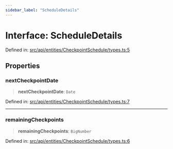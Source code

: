 ```yaml
---
sidebar_label: "ScheduleDetails"
---
```


# Interface: ScheduleDetails

Defined in: [src/api/entities/CheckpointSchedule/types.ts:5](https://github.com/PolymeshAssociation/polymesh-sdk/blob/bee6a2fe7a8ce5db42a6982e793782182cde2153/src/api/entities/CheckpointSchedule/types.ts#L5)

## Properties

### nextCheckpointDate

> **nextCheckpointDate**: `Date`

Defined in: [src/api/entities/CheckpointSchedule/types.ts:7](https://github.com/PolymeshAssociation/polymesh-sdk/blob/bee6a2fe7a8ce5db42a6982e793782182cde2153/src/api/entities/CheckpointSchedule/types.ts#L7)

***

### remainingCheckpoints

> **remainingCheckpoints**: `BigNumber`

Defined in: [src/api/entities/CheckpointSchedule/types.ts:6](https://github.com/PolymeshAssociation/polymesh-sdk/blob/bee6a2fe7a8ce5db42a6982e793782182cde2153/src/api/entities/CheckpointSchedule/types.ts#L6)
